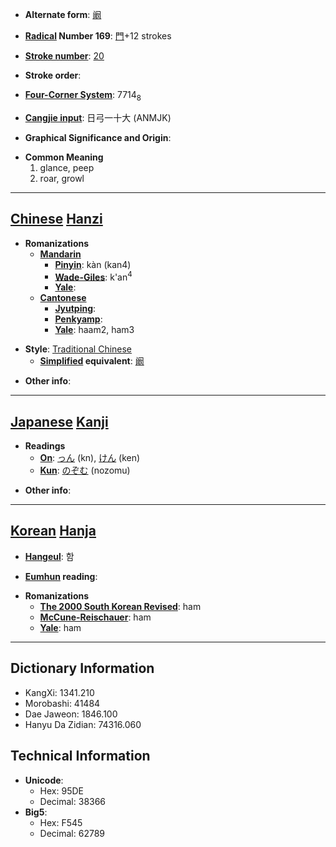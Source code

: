* '''Alternate form''': [[阚]]

* '''[[Wiktionary:Chinese radical index| Radical]] Number 169''': [[Wiktionary:Chinese radical index 門|門]]+12 strokes

* '''[[Wiktionary:Chinese total strokes index|Stroke number]]''': [[Wiktionary:Chinese total strokes index 20|20]]

* '''Stroke order''': 

* '''[[Wiktionary:Chinese four corner index|Four-Corner System]]''': 7714<sub>8</sub>

* '''[[Wiktionary:Chinese Cangjie index|Cangjie input]]''': 日弓一十大 (ANMJK)

* '''Graphical Significance and Origin''': 

* '''Common Meaning'''
*#glance, peep
*# roar, growl


----

== [[Chinese]] [[Hanzi]] ==

* '''Romanizations'''
** '''[[Mandarin]]'''
*** '''[[Pinyin]]''': kàn (kan4)
*** '''[[Wade-Giles]]''': k'an<sup>4</sup>
*** '''[[Yale]]''': 
** '''[[Cantonese]]'''
*** '''[[Jyutping]]''':
*** '''[[Penkyamp]]''': 
*** '''[[Yale]]''': haam2, ham3

* '''Style''': [[Traditional Chinese]] 
** '''[[Simplified Chinese|Simplified]] equivalent''': [[阚]]

* '''Other info''': 

----

== [[Japanese]] [[Kanji]] ==

* '''Readings'''
** '''[[On]]''': [[っん]] (kn), [[けん]] (ken)
** '''[[Kun]]''': [[のぞむ]] (nozomu)

* '''Other info''':  

----

== [[Korean]] [[Hanja]] ==

* '''[[Hangeul]]''': 함

* '''[[Eumhun]] reading''': 

* '''Romanizations'''
** '''[[The 2000 South Korean Revised Romanization|The 2000 South Korean Revised]]''': ham
** '''[[McCune-Reischauer]]''': ham
** '''[[Yale]]''': ham

----

== Dictionary Information ==

* KangXi: 1341.210
* Morobashi: 41484
* Dae Jaweon: 1846.100
* Hanyu Da Zidian: 74316.060

== Technical Information ==

* '''Unicode''':
** Hex: 95DE
** Decimal: 38366
* '''Big5''':
** Hex: F545
** Decimal: 62789